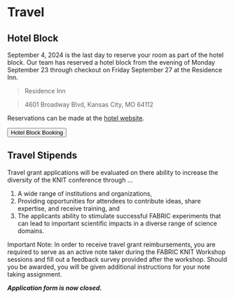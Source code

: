 
# Travel

## Hotel Block

September 4, 2024 is the last day to reserve your room as part of the hotel block. Our team has reserved a hotel block from the evening of Monday September 23 through checkout on Friday September 27 at the Residence Inn.

> Residence Inn

> 4601 Broadway Blvd, Kansas City, MO 64112

Reservations can be made at the [hotel website](https://www.marriott.com/event-reservations/reservation-link.mi?id=1717098427388&key=GRP&app=resvlink).

<div class="button-container">
<Button linkto="https://www.marriott.com/event-reservations/reservation-link.mi?id=1717098427388&key=GRP&app=resvlink">Hotel Block Booking</Button>
</div>

## Travel Stipends

Travel grant applications will be evaluated on there ability to increase the diversity of the KNIT conference through ...

1.  A wide range of institutions and organizations,
2.  Providing opportunities for attendees to contribute ideas, share expertise, and receive training, and
3.  The applicants ability to stimulate successful FABRIC experiments that can lead to important scientific impacts in a diverse range of science domains.

Important Note: In order to receive travel grant reimbursements, you are required to serve as an active note taker during the FABRIC KNIT Workshop sessions and fill out a feedback survey provided after the workshop. Should you be awarded, you will be given additional instructions for your note taking assignment.

***Application form is now closed.***